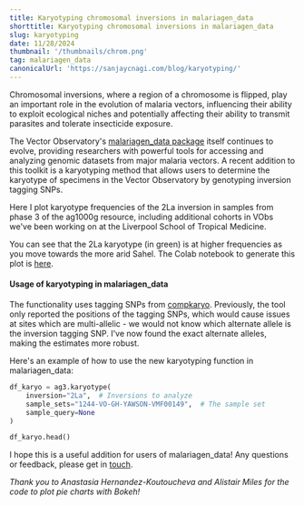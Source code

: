 ```yaml
---
title: Karyotyping chromosomal inversions in malariagen_data
shorttitle: Karyotyping chromosomal inversions in malariagen_data
slug: karyotyping
date: 11/28/2024
thumbnail: '/thumbnails/chrom.png'
tag: malariagen_data
canonicalUrl: 'https://sanjaycnagi.com/blog/karyotyping/'
---
```


Chromosomal inversions, where a region of a chromosome is flipped, play an important role in the evolution of malaria vectors, influencing their ability to exploit ecological niches and potentially affecting their ability to transmit parasites and tolerate insecticide exposure.

The Vector Observatory's [malariagen_data package](https://github.com/malariagen/malariagen-data-python) itself continues to evolve, providing researchers with powerful tools for accessing and analyzing genomic datasets from major malaria vectors. A recent addition to this toolkit is a karyotyping method that allows users to determine the karyotype of specimens in the Vector Observatory by genotyping inversion tagging SNPs. 

Here I plot karyotype frequencies of the 2La inversion in samples from phase 3 of the ag1000g resource, including additional cohorts in VObs we've been working on at the Liverpool School of Tropical Medicine. 

<HTMLPlot
  title="2La frequencies in Ag3"
  pathname="/blog/2La.html"
  height_before_scale={550}
  width_before_scale={600}
/>

You can see that the 2La karyotype (in green) is at higher frequencies as you move towards the more arid Sahel. The Colab notebook to generate this plot is [here](https://colab.research.google.com/drive/1qlhygvn1N9XFn5oQgWIoQOMIzMQkSGoE?usp=sharing).

#### Usage of karyotyping in malariagen_data

The functionality uses tagging SNPs from [compkaryo](https://doi.org/10.1534/g3.119.400445). Previously, the tool only reported the positions of the tagging SNPs, which would cause issues at sites which are multi-allelic - we would not know which alternate allele is the inversion tagging SNP. I've now found the exact alternate alleles, making the estimates more robust.

Here's an example of how to use the new karyotyping function in malariagen_data:

```python
df_karyo = ag3.karyotype(
    inversion="2La",  # Inversions to analyze
    sample_sets="1244-VO-GH-YAWSON-VMF00149",  # The sample set
    sample_query=None
)

df_karyo.head()
```

I hope this is a useful addition for users of malariagen_data! Any questions or feedback, please get in [touch](mailto:sanjay.c.nagi@gmail.com).

*Thank you to Anastasia Hernandez-Koutoucheva and Alistair Miles for the code to plot pie charts with Bokeh!* 
